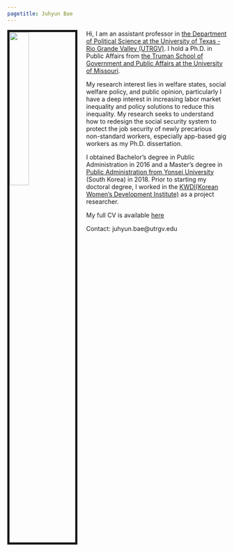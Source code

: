 ```yaml
---
pagetitle: Juhyun Bae
---
```


<link rel="stylesheet" href="styles.css" type="text/css">


<img src="images/Juhyun Bae_pic.jpg" style="width:30%; border:5px solid; margin-right: 20px" align="left">
<!--
<iframe width="560" height="315" style="margin-right: 20px" align="left" frameborder="0"
src="https://www.youtube.com/embed/-26g5lJaFhE">
</iframe>
--> 

Hi, I am an assistant professor in <a href = "https://www.utrgv.edu/political-science/" target="_blank"> the Department of Political Science at the University of Texas - Rio Grande Valley (UTRGV)</a>. I hold a Ph.D. in Public Affairs from <a href = "https://truman.missouri.edu/" target="_blank"> the Truman School of Government and Public Affairs at the University of Missouri</a>. 

My research interest lies in welfare states, social welfare policy, and public opinion, particularly I have a deep interest in increasing labor market inequality and policy solutions to reduce this inequality. My research seeks to understand how to redesign the social security system to protect the job security of newly precarious non-standard workers, especially app-based gig workers as my Ph.D. dissertation.

I obtained Bachelor's degree in Public Administration in 2016 and a Master's degree in <a href = "https://yupa.yonsei.ac.kr/yupa_en/index.do" target="_blank"> Public Administration from Yonsei University</a> (South Korea) in 2018. Prior to starting my doctoral degree, I worked in the  <a href = "https://eng.kwdi.re.kr/" target="_blank"> KWDI(Korean Women’s Development Institute)</a> as a project researcher.

My full CV is available <a href = "files/CV_JB_Final.pdf" target="_blank">here</a>

Contact: juhyun.bae@utrgv.edu